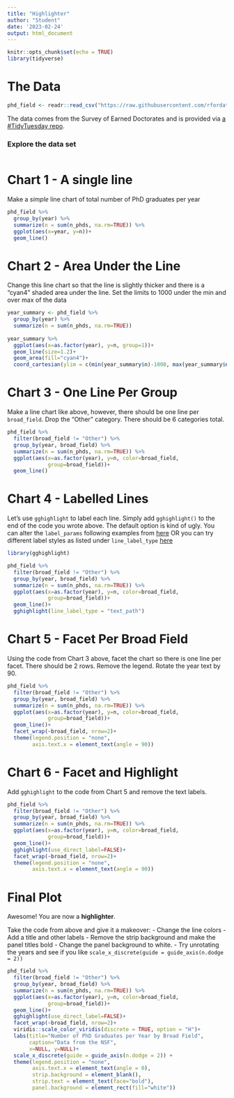 ```yaml
---
title: "Highlighter"
author: "Student"
date: '2023-02-24'
output: html_document
---
```


```r
knitr::opts_chunk$set(echo = TRUE)
library(tidyverse)
```

# The Data

```r
phd_field <- readr::read_csv("https://raw.githubusercontent.com/rfordatascience/tidytuesday/master/data/2019/2019-02-19/phd_by_field.csv")
```

The data comes from the Survey of Earned Doctorates and is provided via [a #TidyTuesday repo](https://github.com/rfordatascience/tidytuesday/tree/master/data/2019/2019-02-19).

### Explore the data set

```r

```


# Chart 1 - A single line

Make a *simple* line chart of total number of PhD graduates per year

```r
phd_field %>%
  group_by(year) %>%
  summarize(n = sum(n_phds, na.rm=TRUE)) %>%
  ggplot(aes(x=year, y=n))+
  geom_line()
```


# Chart 2 - Area Under the Line

Change this line chart so that the line is slightly thicker and there is a "cyan4" shaded area under the line. Set the limits to 1000 under the min and over max of the data

```r
year_summary <- phd_field %>%
  group_by(year) %>%
  summarize(n = sum(n_phds, na.rm=TRUE))
  
year_summary %>%
  ggplot(aes(x=as.factor(year), y=n, group=1))+
  geom_line(size=1.2)+
  geom_area(fill="cyan4")+
  coord_cartesian(ylim = c(min(year_summary$n)-1000, max(year_summary$n)+1000))
```

# Chart 3 - One Line Per Group

Make a line chart like above, however, there should be one line per `broad_field`. Drop the "Other" category. There should be 6 categories total.

```r
phd_field %>%
  filter(broad_field != "Other") %>%
  group_by(year, broad_field) %>%
  summarize(n = sum(n_phds, na.rm=TRUE)) %>%
  ggplot(aes(x=as.factor(year), y=n, color=broad_field,
             group=broad_field))+
  geom_line()
```

# Chart 4 - Labelled Lines

Let's use `gghighlight` to label each line. Simply add `gghighlight()` to the end of the code you wrote above. The default option is kind of ugly. You can alter the `label_params` following examples from [here](https://ggrepel.slowkow.com/articles/examples.html) OR you can try different label styles as listed under `line_label_type` [here ](https://yutannihilation.github.io/gghighlight/reference/gghighlight.html)

```r
library(gghighlight)

phd_field %>%
  filter(broad_field != "Other") %>%
  group_by(year, broad_field) %>%
  summarize(n = sum(n_phds, na.rm=TRUE)) %>%
  ggplot(aes(x=as.factor(year), y=n, color=broad_field,
             group=broad_field))+
  geom_line()+
  gghighlight(line_label_type = "text_path")
```
# Chart 5 - Facet Per Broad Field

Using the code from Chart 3 above, facet the chart so there is one line per facet. There should be 2 rows. Remove the legend. Rotate the year text by 90.

```r
phd_field %>%
  filter(broad_field != "Other") %>%
  group_by(year, broad_field) %>%
  summarize(n = sum(n_phds, na.rm=TRUE)) %>%
  ggplot(aes(x=as.factor(year), y=n, color=broad_field,
             group=broad_field))+
  geom_line()+
  facet_wrap(~broad_field, nrow=2)+
  theme(legend.position = "none",
        axis.text.x = element_text(angle = 90))
```

# Chart 6 - Facet and Highlight

Add `gghighlight` to the code from Chart 5 and remove the text labels.

```r
phd_field %>%
  filter(broad_field != "Other") %>%
  group_by(year, broad_field) %>%
  summarize(n = sum(n_phds, na.rm=TRUE)) %>%
  ggplot(aes(x=as.factor(year), y=n, color=broad_field,
             group=broad_field))+
  geom_line()+
  gghighlight(use_direct_label=FALSE)+
  facet_wrap(~broad_field, nrow=2)+
  theme(legend.position = "none",
        axis.text.x = element_text(angle = 90))
```

# Final Plot

Awesome! You are now a **highlighter**.

Take the code from above and give it a makeover:
- Change the line colors
- Add a title and other labels
- Remove the strip background and make the panel titles bold
- Change the panel background to white.
- Try unrotating the years and see if you like `scale_x_discrete(guide = guide_axis(n.dodge = 2))`

```r
phd_field %>%
  filter(broad_field != "Other") %>%
  group_by(year, broad_field) %>%
  summarize(n = sum(n_phds, na.rm=TRUE)) %>%
  ggplot(aes(x=as.factor(year), y=n, color=broad_field,
             group=broad_field))+
  geom_line()+
  gghighlight(use_direct_label=FALSE)+
  facet_wrap(~broad_field, nrow=2)+
  viridis::scale_color_viridis(discrete = TRUE, option = "H")+
  labs(title="Number of PhD Graduates per Year by Broad Field",
       caption="Data from the NSF",
       x=NULL, y=NULL)+
  scale_x_discrete(guide = guide_axis(n.dodge = 2)) +
  theme(legend.position = "none",
        axis.text.x = element_text(angle = 0),
        strip.background = element_blank(),
        strip.text = element_text(face="bold"),
        panel.background = element_rect(fill="white"))
```


